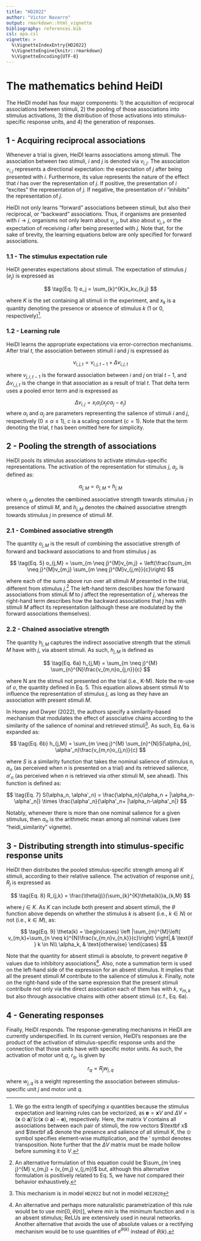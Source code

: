 ```yaml
---
title: "HD2022"
author: "Victor Navarro"
output: rmarkdown::html_vignette
bibliography: references.bib
csl: apa.csl
vignette: >
  %\VignetteIndexEntry{HD2022}
  %\VignetteEngine{knitr::rmarkdown}
  %\VignetteEncoding{UTF-8}
---
```


# The mathematics behind HeiDI

The HeiDI model has four major components: 1) the acquisition of 
reciprocal associations between stimuli, 2) the pooling of those 
associations into stimulus activations, 3) the distribution of 
those activations into stimulus-specific response units, and 4) 
the generation of responses.

## 1 - Acquiring reciprocal associations

Whenever a trial is given, HeiDI learns associations among 
stimuli. The association between two stimuli, $i$ and $j$ 
is denoted via $v_{i,j}$. The association $v_{i,j}$ 
represents a directional expectation: the expectation 
of $j$ after being presented with $i$. Furthermore, its 
value represents the nature of the effect that $i$ has 
over the representation of $j$. If positive, the 
presentation of $i$ "excites" the representation of $j$. 
If negative, the presentation of $i$ "inhibits" the 
representation of $j$.

HeiDI not only learns "forward" associations between 
stimuli, but also their reciprocal, or "backward" associations. 
Thus, if organisms are presented with $i \rightarrow j$, 
organisms not only learn about $v_{i,j}$, but also about 
$v_{j, i}$, or the expectation of receiving $i$ after 
being presented with $j$. Note that, for the sake of brevity, 
the learning equations below are only specified for forward 
associations.

### 1.1 - The stimulus expectation rule

HeiDI generates expectations about stimuli. The 
expectation of stimulus $j$ ($e_j$) is expressed as 

$$
\tag{Eq. 1}
e_j  = \sum_{k}^{K}x_kv_{k,j}
$$

where $K$ is the set containing all stimuli in the 
experiment, and $x_k$ is a quantity denoting the presence 
or absence of stimulus $k$ (1 or 0, respectively)[^note1].

### 1.2 - Learning rule

HeiDI learns the appropriate expectations via error-correction 
mechanisms. After trial $t$, the association between stimuli 
$i$ and $j$ is expressed as

$$
\tag{Eq. 2}
v_{i,j, t} = v_{i,j, t-1} + \Delta v_{i,j, t}
$$

where $v_{j,i, t-1}$ is the forward association between 
$i$ and $j$ on trial $t-1$, and $\Delta v_{i,j, t}$ is 
the change in that association as a result of trial $t$. 
That delta term uses a pooled error term and is expressed as

$$
\tag{Eq. 3}
\Delta v_{i,j} = x_i\alpha_i(x_jc\alpha_j - e_j)
$$
where $\alpha_i$ and $\alpha_j$ are parameters representing 
the salience of stimuli $i$ and $j$, respectively 
($0 \le \alpha \le 1$), $c$ is a scaling constant ($c = 1$). 
Note that the term denoting the trial, $t$ has been omitted 
here for simplicity.

## 2 - Pooling the strength of associations

HeiDI pools its stimulus associations to activate 
stimulus-specific representations. The activation of 
the representation for stimulus $j$, $a_j$, is defined as:

$$
\tag{Eq. 4}
a_{j,M} = o_{j,M} + h_{j,M}
$$

where $o_{j,M}$ denotes the c**o**mbined associative 
strength towards stimulus $j$ in presence of stimuli $M$,
 and $h_{j,M}$ denotes the c**h**ained associative strength 
 towards stimulus $j$ in presence of stimuli $M$. 

### 2.1 - Combined associative strength

The quantity $o_{j,M}$ is the result of combining the 
associative strength of forward and backward associations to 
and from stimulus $j$ as

$$
\tag{Eq. 5}
o_{j,M} = \sum_{m \neq j}^{M}v_{m,j} + \left(\frac{\sum_{m \neq j}^{M}v_{m,j} \sum_{m \neq j}^{M}v_{j,m}}{c}\right)
$$

where each of the sums above run over all stimuli 
$M$ presented in the trial, different from stimulus 
$j$.^[An alternative formulation of this equation 
could be $\sum_{m \neq j}^{M} v_{m,j} + (v_{m,j} v_{j,m})$ but, 
although this alternative formulation is positively related 
to Eq. 5, we have not compared their behavior exhaustively.] 
The left-hand term describes how the forward 
associations from stimuli $M$ to $j$ affect the 
representation of $j$, whereas the right-hand term 
describes how the backward associations that $j$ has 
with stimuli $M$ affect its representation 
(although these are modulated by the forward associations themselves).

### 2.2 - Chained associative strength

The quantity $h_{j,M}$ captures the indirect 
associative strength that the stimuli $M$ have 
with $j$, via absent stimuli. As such, $h_{j,M}$ is defined as

$$
\tag{Eq. 6a}
h_{j,M} = \sum_{m \neq j}^{M} \sum_{n}^{N}\frac{v_{m,n}o_{j,n}}{c}
$$

where N are the stimuli not presented on the 
trial (i.e., K-M). Note the re-use of $o$, the 
quantity defined in Eq. 5. This equation allows 
absent stimuli $N$ to influence the representation 
of stimulus $j$, as long as they have an association
 with present stimuli $M$.

In Honey and Dwyer (2022), the authors specify 
a similarity-based mechanism that modulates 
the effect of associative chains according to 
the similarity of the salience of nominal and 
retrieved stimuli^[This mechanism is in model `HD2022` 
but not in model `HDI2020`]. 
As such, Eq. 6a is expanded as:

$$
\tag{Eq. 6b}
h_{j,M} = \sum_{m \neq j}^{M} \sum_{n}^{N}S(\alpha_{n}, \alpha'_n)\frac{v_{m,n}o_{j,n}}{c}
$$

where $S$ is a similarity function that takes 
the nominal salience of stimulus n, $\alpha_n$ 
(as perceived when $n$ is presented on a trial) 
and its retrieved salience, $\alpha'_n$ 
(as perceived when $n$ is retrieved via other stimuli M, see ahead). 
This function is defined as:

$$
\tag{Eq. 7}
S(\alpha_n, \alpha'_n) = \frac{\alpha_n}{\alpha_n + |\alpha_n-\alpha'_n|} \times \frac{\alpha'_n}{\alpha'_n+ |\alpha_n-\alpha'_n|}
$$

Notably, whenever there is more than one nominal 
salience for a given stimulus, then $\alpha_n$ is
 the arithmetic mean among all nominal values 
 (see "heidi_similarity" vignette).

## 3 - Distributing strength into stimulus-specific response units

HeiDI then distributes the pooled stimulus-specific 
strength among all $K$ stimuli, according to their 
relative salience. The activation of response unit 
$j$, $R_j$ is expressed as

$$
\tag{Eq. 8}
R_{j,k} = \frac{\theta(j)}{\sum_{k}^{K}\theta(k)}a_{k,M}
$$

where $j \in K$. As $K$ can include both present 
and absent stimuli, the $\theta$ function above 
depends on whether the stimulus $k$ is absent 
(i.e., $k \in N$) or not (i.e., $k \in M$), as:

$$
\tag{Eq. 9}
\theta(k) = 
\begin{cases}
    \left |\sum_{m}^{M}\left( v_{m,k}+\sum_{n \neq k}^{N}\frac{v_{m,n}v_{n,k}}{c}\right) \right|,& \text{if } k \in N\\
    \alpha_k, & \text{otherwise}
\end{cases}
$$

Note that the quantity for absent stimuli is absolute, 
to prevent negative $\theta$ values due to inhibitory 
associations^[An alternative and perhaps more naturalistic 
parametrization of this rule would be to use $min[0,\theta(n)]$, 
where $min$ is the minimum function and $n$ is an absent 
stimulus; ReLUs are extensively used in neural networks. 
Another alternative that avoids the use of absolute 
values or a rectifying mechanism would be to use quantities 
of $e^{\theta(k)}$ instead of $\theta(k)$.]. 
Also, note a summation term is used on the left-hand 
side of the expression for an absent stimulus. It 
implies that all the present stimuli $M$ contribute 
to the salience of stimulus $k$. Finally, note on the 
right-hand side of the same expression that the present 
stimuli contribute not only via the direct association 
each of them has with $k$, $v_{m,k}$ but also through 
associative chains with other absent stimuli (c.f., Eq. 6a).

## 4 - Generating responses

Finally, HeiDI responds. The response-generating 
mechanisms in HeiDI are currently underspecified. 
In its current version, HeiDI's responses are the 
product of the activation of stimulus-specific
 response units and the connection that those units 
 have with specific motor units. As such, the 
 activation of motor unit $q$, $r_q$, is given by

$$
\tag{Eq. 10}
r_q = R_jw_{j,q}
$$

where $w_{j,q}$ is a weight representing the 
association between stimulus-specific unit $j$ and motor unit $q$.

[^note1]: 
We go the extra length of specifying $x$ 
quantities because the stimulus expectation 
and learning rules can be vectorized, 
as $\textbf{e} = \textbf{x}V$ and $\Delta V = (\textbf{x}\odot\textbf{a})'  (c(\textbf{x}\odot\textbf{a})-\textbf{e})$, respectively. Here, the matrix $V$ contains all associations between each pair of stimuli, the row vectors $\textbf x$ and $\textbf a$ denote the presence and salience of all stimuli $K$, the $\odot$ symbol specifies element-wise multiplication, and the $'$ symbol denotes transposition. Note further that the $\Delta V$ matrix must be made 
hollow before summing it to $V$.
